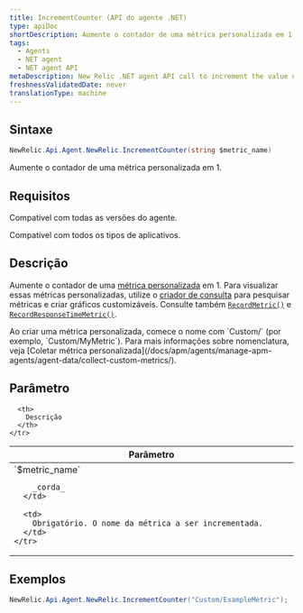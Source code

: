 ```yaml
---
title: IncrementCounter (API do agente .NET)
type: apiDoc
shortDescription: Aumente o contador de uma métrica personalizada em 1.
tags:
  - Agents
  - NET agent
  - NET agent API
metaDescription: New Relic .NET agent API call to increment the value of a custom metric.
freshnessValidatedDate: never
translationType: machine
---
```


## Sintaxe

```cs
NewRelic.Api.Agent.NewRelic.IncrementCounter(string $metric_name)
```

Aumente o contador de uma métrica personalizada em 1.

## Requisitos

Compatível com todas as versões do agente.

Compatível com todos os tipos de aplicativos.

## Descrição

Aumente o contador de uma [métrica personalizada](/docs/agents/manage-apm-agents/agent-metrics/custom-metrics) em 1. Para visualizar essas métricas personalizadas, utilize o [criador de consulta](/docs/query-your-data/explore-query-data/query-builder/use-advanced-nrql-mode-specify-data) para pesquisar métricas e criar gráficos customizáveis. Consulte também [`RecordMetric()`](/docs/agents/net-agent/net-agent-api/recordmetric-net-agent) e [`RecordResponseTimeMetric()`](/docs/agents/net-agent/net-agent-api/recordresponsetimemetric-net-agent).

<Callout variant="important">
  Ao criar uma métrica personalizada, comece o nome com `Custom/` (por exemplo, `Custom/MyMetric`). Para mais informações sobre nomenclatura, veja [Coletar métrica personalizada](/docs/apm/agents/manage-apm-agents/agent-data/collect-custom-metrics/).
</Callout>

## Parâmetro

<table>
  <thead>
    <tr>
      <th width="25%">
        Parâmetro
      </th>

      <th>
        Descrição
      </th>
    </tr>
  </thead>

  <tbody>
    <tr>
      <td>
        `$metric_name`

        _corda_
      </td>

      <td>
        Obrigatório. O nome da métrica a ser incrementada.
      </td>
    </tr>
  </tbody>
</table>

## Exemplos

```cs
NewRelic.Api.Agent.NewRelic.IncrementCounter("Custom/ExampleMetric");
```